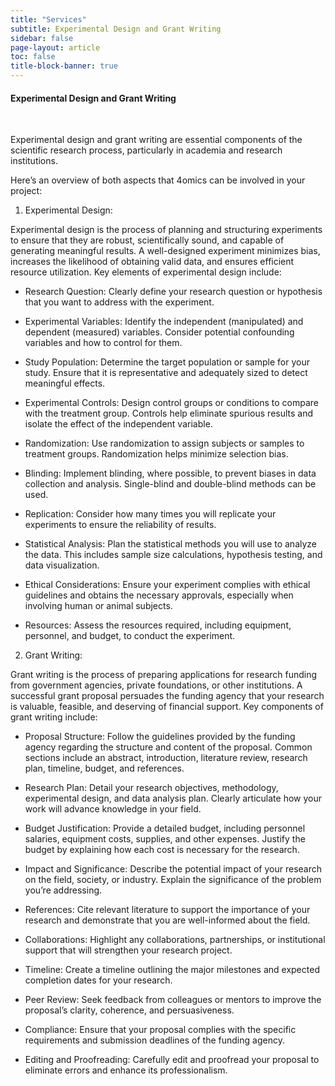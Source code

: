 ```yaml
---
title: "Services"
subtitle: Experimental Design and Grant Writing
sidebar: false
page-layout: article
toc: false
title-block-banner: true
---
```


::: column-page

#### Experimental Design and Grant Writing

<br>

Experimental design and grant writing are essential components of the scientific research process, particularly in academia and research institutions. 

Here's an overview of both aspects that 4omics can be involved in your project:

1. Experimental Design:

Experimental design is the process of planning and structuring experiments to ensure that they are robust, scientifically sound, and capable of generating meaningful results. A well-designed experiment minimizes bias, increases the likelihood of obtaining valid data, and ensures efficient resource utilization. Key elements of experimental design include:

- Research Question: Clearly define your research question or hypothesis that you want to address with the experiment.

- Experimental Variables: Identify the independent (manipulated) and dependent (measured) variables. Consider potential confounding variables and how to control for them.

- Study Population: Determine the target population or sample for your study. Ensure that it is representative and adequately sized to detect meaningful effects.

- Experimental Controls: Design control groups or conditions to compare with the treatment group. Controls help eliminate spurious results and isolate the effect of the independent variable.

- Randomization: Use randomization to assign subjects or samples to treatment groups. Randomization helps minimize selection bias.

- Blinding: Implement blinding, where possible, to prevent biases in data collection and analysis. Single-blind and double-blind methods can be used.

- Replication: Consider how many times you will replicate your experiments to ensure the reliability of results.

- Statistical Analysis: Plan the statistical methods you will use to analyze the data. This includes sample size calculations, hypothesis testing, and data visualization.

- Ethical Considerations: Ensure your experiment complies with ethical guidelines and obtains the necessary approvals, especially when involving human or animal subjects.

- Resources: Assess the resources required, including equipment, personnel, and budget, to conduct the experiment.

2. Grant Writing:

Grant writing is the process of preparing applications for research funding from government agencies, private foundations, or other institutions. A successful grant proposal persuades the funding agency that your research is valuable, feasible, and deserving of financial support. Key components of grant writing include:

- Proposal Structure: Follow the guidelines provided by the funding agency regarding the structure and content of the proposal. Common sections include an abstract, introduction, literature review, research plan, timeline, budget, and references.

- Research Plan: Detail your research objectives, methodology, experimental design, and data analysis plan. Clearly articulate how your work will advance knowledge in your field.

- Budget Justification: Provide a detailed budget, including personnel salaries, equipment costs, supplies, and other expenses. Justify the budget by explaining how each cost is necessary for the research.

- Impact and Significance: Describe the potential impact of your research on the field, society, or industry. Explain the significance of the problem you're addressing.

- References: Cite relevant literature to support the importance of your research and demonstrate that you are well-informed about the field.

- Collaborations: Highlight any collaborations, partnerships, or institutional support that will strengthen your research project.

- Timeline: Create a timeline outlining the major milestones and expected completion dates for your research.

- Peer Review: Seek feedback from colleagues or mentors to improve the proposal's clarity, coherence, and persuasiveness.

- Compliance: Ensure that your proposal complies with the specific requirements and submission deadlines of the funding agency.

- Editing and Proofreading: Carefully edit and proofread your proposal to eliminate errors and enhance its professionalism.

:::
